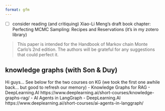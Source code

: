 ```yaml
---
format: gfm
---
```


- [ ] consider reading (and critiquing) Xiao-Li Meng's draft book chapter: Perfecting MCMC Sampling: Recipes and Reservations (it's in my zotero library)

> This paper is intended for the Handbook of Markov chain Monte Carlo’s 2nd edition. The authors will be grateful for any suggestions that could perfect it.

## knowledge graphs (with Son & Duy)

Hi guys... See below for the two courses on KG (we took the first one awhile back... but good to refresh our memory)
- Knowledge Graphs for RAG - DeepLearning.AI  https://www.deeplearning.ai/short-courses/knowledge-graphs-rag/
- AI Agents in LangGraph - DeepLearning.AI  https://www.deeplearning.ai/short-courses/ai-agents-in-langgraph/




